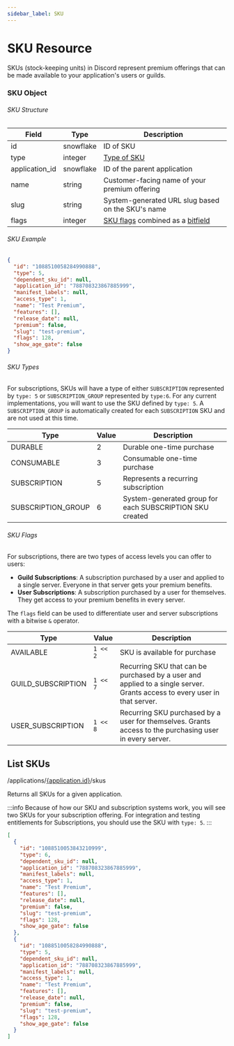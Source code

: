 ```yaml
---
sidebar_label: SKU
---
```


# SKU Resource

SKUs (stock-keeping units) in Discord represent premium offerings that can be made available to your application's users or guilds.

### SKU Object

###### SKU Structure

| Field          | Type      | Description                                                                                                             |
|----------------|-----------|-------------------------------------------------------------------------------------------------------------------------|
| id             | snowflake | ID of SKU                                                                                                               |
| type           | integer   | [Type of SKU](/docs/resources/sku#sku-object-sku-types)                                                                 |
| application_id | snowflake | ID of the parent application                                                                                            |
| name           | string    | Customer-facing name of your premium offering                                                                           |
| slug           | string    | System-generated URL slug based on the SKU's name                                                                       |
| flags          | integer   | [SKU flags](/docs/resources/sku#sku-object-sku-flags) combined as a [bitfield](https://en.wikipedia.org/wiki/Bit_field) |

###### SKU Example

```json
{
  "id": "1088510058284990888",
  "type": 5,
  "dependent_sku_id": null,
  "application_id": "788708323867885999",
  "manifest_labels": null,
  "access_type": 1,
  "name": "Test Premium",
  "features": [],
  "release_date": null,
  "premium": false,
  "slug": "test-premium",
  "flags": 128,
  "show_age_gate": false
}
```

###### SKU Types

For subscriptions, SKUs will have a type of either `SUBSCRIPTION` represented by `type: 5` or `SUBSCRIPTION_GROUP` represented by `type:6`. For any current implementations, you will want to use the SKU defined by `type: 5`. A `SUBSCRIPTION_GROUP` is automatically created for each `SUBSCRIPTION` SKU and are not used at this time.

| Type               | Value | Description                                              |
|--------------------|-------|----------------------------------------------------------|
| DURABLE            | 2     | Durable one-time purchase                                |
| CONSUMABLE         | 3     | Consumable one-time purchase                             |
| SUBSCRIPTION       | 5     | Represents a recurring subscription                      |
| SUBSCRIPTION_GROUP | 6     | System-generated group for each SUBSCRIPTION SKU created |

###### SKU Flags

For subscriptions, there are two types of access levels you can offer to users:

- **Guild Subscriptions**: A subscription purchased by a user and applied to a single server. Everyone in that server gets your premium benefits.
- **User Subscriptions**: A subscription purchased by a user for themselves. They get access to your premium benefits in every server.

The `flags` field can be used to differentiate user and server subscriptions with a bitwise `&` operator.

| Type               | Value    | Description                                                                                                               |
|--------------------|----------|---------------------------------------------------------------------------------------------------------------------------|
| AVAILABLE          | `1 << 2` | SKU is available for purchase                                                                                             |
| GUILD_SUBSCRIPTION | `1 << 7` | Recurring SKU that can be purchased by a user and applied to a single server. Grants access to every user in that server. |
| USER_SUBSCRIPTION  | `1 << 8` | Recurring SKU purchased by a user for themselves. Grants access to the purchasing user in every server.                   |

## List SKUs
<Route type="GET">/applications/[\{application.id\}](/docs/resources/application#application-object)/skus</Route>

Returns all SKUs for a given application. 

:::info
Because of how our SKU and subscription systems work, you will see two SKUs for your subscription offering. For integration and testing entitlements for Subscriptions, you should use the SKU with `type: 5`.
:::

```json
[
  {
    "id": "1088510053843210999",
    "type": 6,
    "dependent_sku_id": null,
    "application_id": "788708323867885999",
    "manifest_labels": null,
    "access_type": 1,
    "name": "Test Premium",
    "features": [],
    "release_date": null,
    "premium": false,
    "slug": "test-premium",
    "flags": 128,
    "show_age_gate": false
  },
  {
    "id": "1088510058284990888",
    "type": 5,
    "dependent_sku_id": null,
    "application_id": "788708323867885999",
    "manifest_labels": null,
    "access_type": 1,
    "name": "Test Premium",
    "features": [],
    "release_date": null,
    "premium": false,
    "slug": "test-premium",
    "flags": 128,
    "show_age_gate": false
  }
]
```
